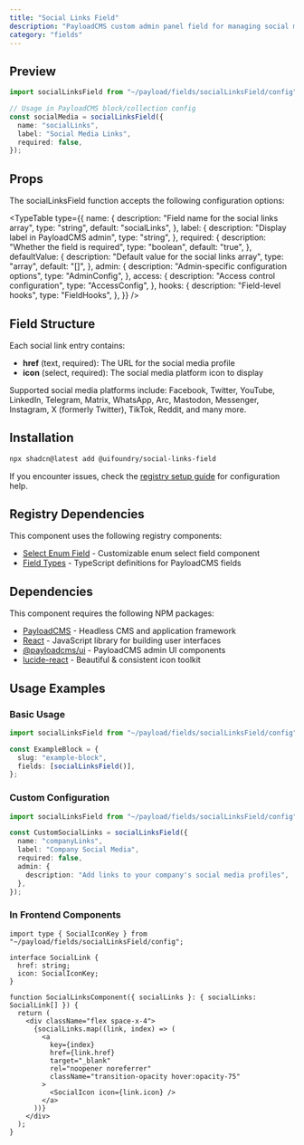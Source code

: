 ```yaml
---
title: "Social Links Field"
description: "PayloadCMS custom admin panel field for managing social media links with icon selection"
category: "fields"
---
```


## Preview

```typescript
import socialLinksField from "~/payload/fields/socialLinksField/config";

// Usage in PayloadCMS block/collection config
const socialMedia = socialLinksField({
  name: "socialLinks",
  label: "Social Media Links",
  required: false,
});
```

## Props

The socialLinksField function accepts the following configuration options:

<TypeTable
  type={{
    name: {
      description: "Field name for the social links array",
      type: "string",
      default: "socialLinks",
    },
    label: {
      description: "Display label in PayloadCMS admin",
      type: "string",
    },
    required: {
      description: "Whether the field is required",
      type: "boolean",
      default: "true",
    },
    defaultValue: {
      description: "Default value for the social links array",
      type: "array",
      default: "[]",
    },
    admin: {
      description: "Admin-specific configuration options",
      type: "AdminConfig",
    },
    access: {
      description: "Access control configuration",
      type: "AccessConfig",
    },
    hooks: {
      description: "Field-level hooks",
      type: "FieldHooks",
    },
  }}
/>

## Field Structure

Each social link entry contains:

- **href** (text, required): The URL for the social media profile
- **icon** (select, required): The social media platform icon to display

Supported social media platforms include: Facebook, Twitter, YouTube, LinkedIn, Telegram, Matrix, WhatsApp, Arc, Mastodon, Messenger, Instagram, X (formerly Twitter), TikTok, Reddit, and many more.

## Installation

```bash
npx shadcn@latest add @uifoundry/social-links-field
```

If you encounter issues, check the [registry setup guide](/docs/guides/registry-setup) for configuration help.

## Registry Dependencies

This component uses the following registry components:

- [Select Enum Field](/docs/fields/select-enum-field) - Customizable enum select field component
- [Field Types](/docs/lib/field-types) - TypeScript definitions for PayloadCMS fields

## Dependencies

This component requires the following NPM packages:

- [PayloadCMS](https://github.com/payloadcms/payload) - Headless CMS and application framework
- [React](https://github.com/facebook/react) - JavaScript library for building user interfaces
- [@payloadcms/ui](https://github.com/payloadcms/payload/tree/main/packages/ui) - PayloadCMS admin UI components
- [lucide-react](https://github.com/lucide-icons/lucide) - Beautiful & consistent icon toolkit

## Usage Examples

### Basic Usage

```typescript
import socialLinksField from "~/payload/fields/socialLinksField/config";

const ExampleBlock = {
  slug: "example-block",
  fields: [socialLinksField()],
};
```

### Custom Configuration

```typescript
import socialLinksField from "~/payload/fields/socialLinksField/config";

const CustomSocialLinks = socialLinksField({
  name: "companyLinks",
  label: "Company Social Media",
  required: false,
  admin: {
    description: "Add links to your company's social media profiles",
  },
});
```

### In Frontend Components

```tsx
import type { SocialIconKey } from "~/payload/fields/socialLinksField/config";

interface SocialLink {
  href: string;
  icon: SocialIconKey;
}

function SocialLinksComponent({ socialLinks }: { socialLinks: SocialLink[] }) {
  return (
    <div className="flex space-x-4">
      {socialLinks.map((link, index) => (
        <a
          key={index}
          href={link.href}
          target="_blank"
          rel="noopener noreferrer"
          className="transition-opacity hover:opacity-75"
        >
          <SocialIcon icon={link.icon} />
        </a>
      ))}
    </div>
  );
}
```
